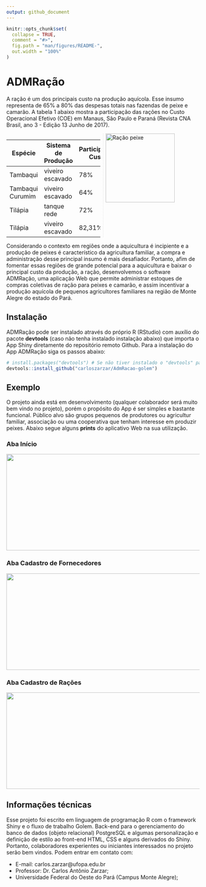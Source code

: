 ```yaml
---
output: github_document
---
```


<!-- README.md is generated from README.Rmd. Please edit that file -->

```r
knitr::opts_chunk$set(
  collapse = TRUE,
  comment = "#>",
  fig.path = "man/figures/README-",
  out.width = "100%"
)
```

# ADMRação

<!-- badges: start -->
<!-- badges: end -->

A ração é um dos principais custo na produção aquícola. Esse insumo representa de 65% a 80% das despesas totais nas fazendas de peixe e camarão. A tabela 1 abaixo mostra a participação das rações no Custo Operacional Efetivo (COE) em Manaus, São Paulo e Paraná (Revista CNA Brasil, ano 3 - Edição 13 Junho de 2017).

<div style="-webkit-column-count: 2; -moz-column-count: 2; column-count: 2; -webkit-column-rule: 1px dotted #e0e0e0; -moz-column-rule: 1px dotted #e0e0e0; column-rule: 1px dotted #e0e0e0;">
  <div>
| Espécie          | Sistema de Produção | Participação Custo |
|------------------|---------------------|--------------------|
| Tambaqui         | viveiro escavado    | 78%                |
| Tambaqui Curumim | viveiro escavado    | 64%                |
| Tilápia          | tanque rede         | 72%                |
| Tilápia          | viveiro escavado    | 82,31%             |
  </div>
  <div>
  <img src="https://github.com/carloszarzar/AdmRacao-golem/blob/master/man/figures/racao.jpg" alt="Ração peixe" style="height: 180px; width:180px;"/>
  </div>
</div>

Considerando o contexto em regiões onde a aquicultura é incipiente e a produção de peixes é característico da agricultura familiar, a compra e administração desse principal insumo é mais desafiador. Portanto, afim de fomentar essas regiões de grande potencial para a aquicultura e baixar o principal custo da produção, a ração, desenvolvemos o software ADMRação, uma aplicação Web que permite administrar estoques de compras coletivas de ração para peixes e camarão, e assim incentivar a produção aquícola de pequenos agricultores familiares na região de Monte Alegre do estado do Pará.

## Instalação

ADMRação pode ser instalado através do próprio R (RStudio) com auxílio do pacote __devtools__ (caso não tenha instalado instalação abaixo) que importa o App Shiny diretamente do repositório remoto Github.
Para a instalação do App ADMRação siga os passos abaixo:

``` r
# install.packages("devtools") # Se não tiver instalado o "devtools" package
devtools::install_github("carloszarzar/AdmRacao-golem")
```

## Exemplo

O projeto ainda está em desenvolvimento (qualquer colaborador será muito bem vindo no projeto), porém o propósito do App é ser simples e bastante funcional. Público alvo são grupos pequenos de produtores ou agricultur familiar, associação ou uma cooperativa que tenham interesse em produzir peixes. Abaixo segue alguns __prints__ do aplicativo Web na sua utilização. 

### Aba Início
<a href="https://github.com/carloszarzar/AdmRacao-golem/blob/master/man/figures/app_inicio.png">
  <img src="https://github.com/carloszarzar/AdmRacao-golem/blob/master/man/figures/app_inicio.png" width="630" height="252"/>
</a>  

### Aba Cadastro de Fornecedores
<a href="https://github.com/carloszarzar/AdmRacao-golem/blob/master/man/figures/app_inicio.png">
  <img src="https://github.com/carloszarzar/AdmRacao-golem/blob/master/man/figures/app_inicio.png" width="630" height="252"/>
</a>  

### Aba Cadastro de Rações
<a href="https://github.com/carloszarzar/AdmRacao-golem/blob/master/man/figures/app_inicio.png">
  <img src="https://github.com/carloszarzar/AdmRacao-golem/blob/master/man/figures/app_inicio.png" width="630" height="252"/>
</a>  

## Informações técnicas

Esse projeto foi escrito em linguagem de programação R com o framework Shiny e o fluxo de trabalho Golem. Back-end para o gerenciamento do banco de dados (objeto relacional) PostgreSQL e algumas personalização e definição de estilo ao front-end HTML, CSS e alguns derivados do Shiny. Portanto, colaboradores experientes ou iniciantes interessados no projeto serão bem vindos. Podem entrar em contato com:

* E-mail: carlos.zarzar@ufopa.edu.br
* Professor: Dr. Carlos Antônio Zarzar;
* Universidade Federal do Oeste do Pará (Campus Monte Alegre);








